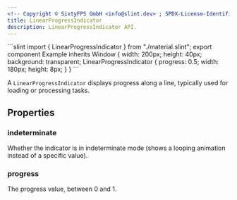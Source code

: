 ```yaml
---
<!-- Copyright © SixtyFPS GmbH <info@slint.dev> ; SPDX-License-Identifier: MIT -->
title: LinearProgressIndicator
description: LinearProgressIndicator API.
---
```



<CodeSnippetMD imagePath="/src/assets/generated/linearprogressindicator.png" scale="3" imageWidth="300" imageHeight="200" imageAlt="">
```slint
import { LinearProgressIndicator } from "./material.slint";
export component Example inherits Window {
    width: 200px;
    height: 40px;
    background: transparent;
    LinearProgressIndicator {
        progress: 0.5;
        width: 180px;
        height: 8px;
    }
}
```
</CodeSnippetMD>

A `LinearProgressIndicator` displays progress along a line, typically used for loading or processing tasks.

## Properties

### indeterminate
<SlintProperty propName="indeterminate" typeName="bool">
Whether the indicator is in indeterminate mode (shows a looping animation instead of a specific value).
</SlintProperty>

### progress
<SlintProperty propName="progress" typeName="float">
The progress value, between 0 and 1.
</SlintProperty>